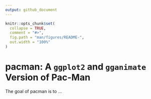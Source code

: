 ```yaml
---
output: github_document
---
```


<!-- README.md is generated from README.Rmd. Please edit that file -->

```r
knitr::opts_chunk$set(
  collapse = TRUE,
  comment = "#>",
  fig.path = "man/figures/README-",
  out.width = "100%"
)
```

# pacman: A `ggplot2` and `gganimate` Version of Pac-Man

<!-- badges: start -->
<!-- badges: end -->

The goal of pacman is to ...
